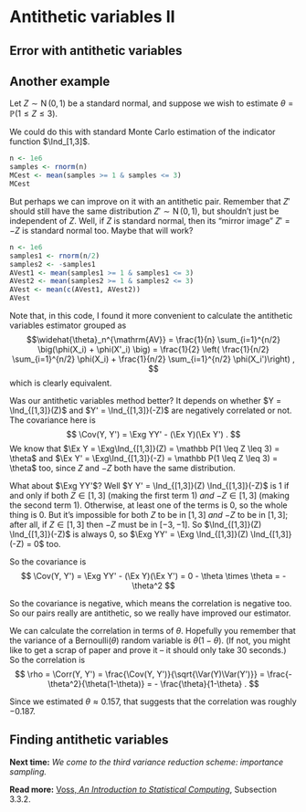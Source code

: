 # Antithetic variables II

::: {.hidden}
$$\newcommand{\Exg}{\operatorname{\mathbb{E}}} 
\newcommand{\Ex}{\mathbb{E}} 
\newcommand{\Ind}{\mathbb{I}}
\newcommand{\Var}{\operatorname{Var}}
\newcommand{\Cov}{\operatorname{Cov}}
\newcommand{\Corr}{\operatorname{Corr}}$$
:::


## Error with antithetic variables

## Another example

::: {#exm-AVest2}
Let $Z \sim \operatorname{N}(0,1)$ be a standard normal, and suppose we wish to estimate $\theta = \mathbb P(1 \leq Z \leq 3)$.

We could do this with standard Monte Carlo estimation of the indicator function $\Ind_[1,3]$.

```r
n <- 1e6
samples <- rnorm(n)
MCest <- mean(samples >= 1 & samples <= 3)
MCest
```

But perhaps we can improve on it with an antithetic pair. Remember that $Z'$ should still have the same distribution $Z' \sim \operatorname{N}(0, 1)$, but shouldn't just be independent of $Z$. Well, if $Z$ is standard normal, then its "mirror image" $Z' = -Z$ is standard normal too. Maybe that will work?

```r
n <- 1e6
samples1 <- rnorm(n/2)
samples2 <- -samples1
AVest1 <- mean(samples1 >= 1 & samples1 <= 3)
AVest2 <- mean(samples2 >= 1 & samples2 <= 3)
AVest <- mean(c(AVest1, AVest2))
AVest
```
:::

Note that, in this code, I found it more convenient to calculate the antithetic variables estimator grouped as
$$\widehat{\theta}_n^{\mathrm{AV}} = \frac{1}{n} \sum_{i=1}^{n/2} \big(\phi(X_i) + \phi(X'_i) \big) = \frac{1}{2} \left( \frac{1}{n/2} \sum_{i=1}^{n/2} \phi(X_i) + \frac{1}{n/2} \sum_{i=1}^{n/2} \phi(X_i')\right) , $$
which is clearly equivalent.

Was our antithetic variables method better? It depends on whether $Y = \Ind_{[1,3]}(Z)$ and $Y' = \Ind_{[1,3]}(-Z)$ are negatively correlated or not. The covariance here is
$$ \Cov(Y, Y') = \Exg YY' - (\Ex Y)(\Ex Y') . $$
We know that $\Ex Y = \Exg\Ind_{[1,3]}(Z) = \mathbb P(1 \leq Z \leq 3) = \theta$ and $\Ex Y' = \Exg\Ind_{[1,3]}(-Z) = \mathbb P(1 \leq Z \leq 3) = \theta$ too, since $Z$ and $-Z$ both have the same distribution.

What about $\Exg YY'$? Well $Y Y' = \Ind_{[1,3]}(Z) \Ind_{[1,3]}(-Z)$ is 1 if and only if both $Z \in [1,3]$ (making the first term 1) *and* $-Z \in [1,3]$ (making the second term 1). Otherwise, at least one of the terms is 0, so the whole thing is 0. But it's impossible for both $Z$ to be in $[1,3]$ *and* $-Z$ to be in $[1,3]$; after all, if $Z \in [1, 3]$ then $-Z$ must be in $[-3,-1]$. So $\Ind_{[1,3]}(Z) \Ind_{[1,3]}(-Z)$ is always 0, so $\Exg YY' = \Exg \Ind_{[1,3]}(Z) \Ind_{[1,3]}(-Z) = 0$ too.

So the covariance is
$$ \Cov(Y, Y') = \Exg YY' - (\Ex Y)(\Ex Y') = 0 - \theta \times \theta = -\theta^2 $$

So the covariance is negative, which means the correlation is negative too. So our pairs really are antithetic, so we really have improved our estimator.

We can calculate the correlation in terms of $\theta$. Hopefully you remember that the variance of a Bernoulli$(\theta)$ random variable is $\theta(1-\theta)$. (If not, you might like to get a scrap of paper and prove it -- it should only take 30 seconds.) So the correlation is
$$ \rho = \Corr(Y, Y') = \frac{\Cov(Y, Y')}{\sqrt{\Var(Y)\Var(Y')}} 
= \frac{-\theta^2}{\theta(1-\theta)} = - \frac{\theta}{1-\theta} . $$

Since we estimated $\theta \approx 0.157$, that suggests that the correlation was roughly $-0.187$.

## Finding antithetic variables

**Next time:** *We come to the third variance reduction scheme: importance sampling.*

**Read more:** [Voss, *An Introduction to Statistical Computing*](https://leeds.primo.exlibrisgroup.com/permalink/44LEE_INST/1fj430b/cdi_askewsholts_vlebooks_9781118728031), Subsection 3.3.2.